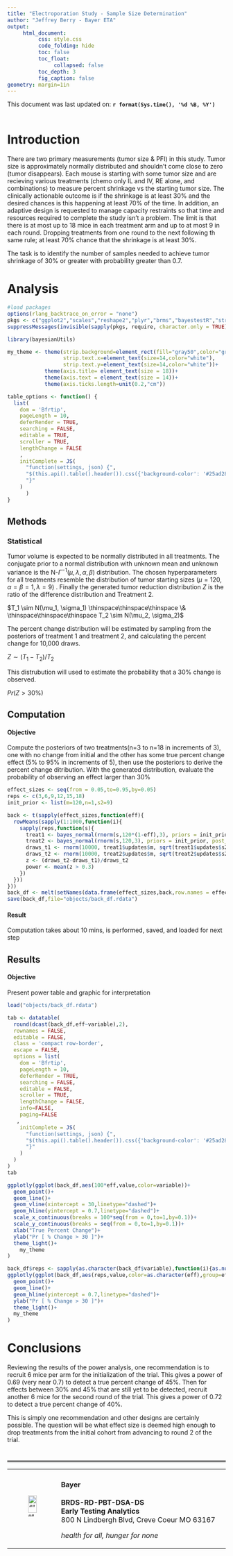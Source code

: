 ---
title: "Electroporation Study - Sample Size Determination"
author: "Jeffrey Berry - Bayer ETA"
output: 
     html_document:
          css: style.css
          code_folding: hide
          toc: false
          toc_float: 
               collapsed: false
          toc_depth: 3
          fig_caption: false
geometry: margin=1in
---
This document was last updated on: **`r format(Sys.time(), '%d %B, %Y')`**
<br/>
<br/>


# Introduction {.tabset .tabset-fade}
There are two primary measurements (tumor size & PFI) in this study. Tumor size is approximately normally distributed and shouldn’t come close to zero (tumor disappears). Each mouse is starting with some tumor size and are recieving various treatments (chemo only IL and IV, RE alone, and combinations) to measure percent shrinkage vs the starting tumor size. The clinically actionable outcome is if the shrinkage is at least 30% and the desired chances is this happening at least 70% of the time. In addition, an adaptive design is requested to manage capacity restraints so that time and resources required to complete the study isn't a problem. The limit is that there is at most up to 18 mice in each treatment arm and up to at most 9 in each round. Dropping treatments from one round to the next following th same rule; at least 70% chance that the shrinkage is at least 30%.

The task is to identify the number of samples needed to achieve tumor shrinkage of 30% or greater with probability greater than 0.7.

# Analysis {.tabset .tabset-fade}

```{r results='hide'}
#load packages
options(rlang_backtrace_on_error = "none")
pkgs <- c("ggplot2","scales","reshape2","plyr","brms","bayestestR","stringr","patchwork","plotly","DT")
suppressMessages(invisible(sapply(pkgs, require, character.only = TRUE)))

library(bayesianUtils)

my_theme <- theme(strip.background=element_rect(fill="gray50",color="gray20"),
                  strip.text.x=element_text(size=14,color="white"),
                  strip.text.y=element_text(size=14,color="white"))+
            theme(axis.title= element_text(size = 18))+
            theme(axis.text = element_text(size = 14))+
            theme(axis.ticks.length=unit(0.2,"cm"))

table_options <- function() {
  list(
    dom = 'Bfrtip',
    pageLength = 10,
    deferRender = TRUE,
    searching = FALSE,
    editable = TRUE,
    scroller = TRUE,
    lengthChange = FALSE
    ,
    initComplete = JS(
      "function(settings, json) {",
      "$(this.api().table().header()).css({'background-color': '#25ad28', 'color': '#fff'});",
      "}"
    )
      )
}
```

## Methods
### Statistical
Tumor volume is expected to be normally distributed in all treatments. The conjugate prior to a normal distribution with unknown mean and unknown variance is the ${\text{N-}}\Gamma ^{-1}(\mu,\lambda,\alpha,\beta)$ distribution. The chosen hyperparameters for all treatments resemble the distribution of tumor starting sizes $(\mu=120, \alpha=\beta=1, \lambda=9)$ . Finally the generated tumor reduction distribution $Z$ is the ratio of the difference distribution and Treatment 2. 

$T_1 \sim N(\mu_1, \sigma_1) \thinspace\thinspace\thinspace \& \thinspace\thinspace\thinspace T_2 \sim N(\mu_2, \sigma_2)$

The percent change distribution will be estimated by sampling from the posteriors of treatment 1 and treatment 2, and calculating the percent change for 10,000 draws. 

$Z \sim (T_1 - T_2) / T_2$

This distrubution will used to estimate the probability that a 30% change is observed.

$Pr( Z > 30\% )$



## Computation {.tabset .tabset-fade}
#### __Objective__
Compute the posteriors of two treatments(n=3 to n=18 in increments of 3), one with no change from initial and the other has some true percent change effect (5% to 95% in increments of 5), then use the posteriors to derive the percent change ditribution. With the generated distribution, evaluate the probability of observing an effect larger than 30%

```{r out.width='100%', fig.height=6, eval=F}
effect_sizes <- seq(from = 0.05,to=0.95,by=0.05)
reps <- c(3,6,9,12,15,18)
init_prior <- list(m=120,n=1,s2=9)

back <- t(sapply(effect_sizes,function(eff){
  rowMeans(sapply(1:1000,function(i){
    sapply(reps,function(s){
      treat1 <- bayes_normal(rnorm(s,120*(1-eff),3), priors = init_prior, post_predictive = T)
      treat2 <- bayes_normal(rnorm(s,120,3), priors = init_prior, post_predictive = T)
      draws_t1 <- rnorm(10000, treat1$updates$m, sqrt(treat1$updates$s2))
      draws_t2 <- rnorm(10000, treat2$updates$m, sqrt(treat2$updates$s2))
      z <- (draws_t2-draws_t1)/draws_t2
      power <- mean(z > 0.3)
    })    
  }))
}))
back_df <- melt(setNames(data.frame(effect_sizes,back,row.names = effect_sizes),c("eff",paste0("reps_",reps))),id.vars = "eff")
save(back_df,file="objects/back_df.rdata")
```

#### __Result__
Computation takes about 10 mins, is performed, saved, and loaded for next step


## Results {.tabset .tabset-fade}
#### __Objective__
Present power table and graphic for interpretation

```{r out.width='100%', fig.height=5}
load("objects/back_df.rdata")

tab <- datatable(
  round(dcast(back_df,eff~variable),2),
  rownames = FALSE,
  editable = FALSE,
  class = 'compact row-border',
  escape = FALSE,
  options = list(
    dom = 'Bfrtip',
    pageLength = 10,
    deferRender = TRUE,
    searching = FALSE,
    editable = FALSE,
    scroller = TRUE,
    lengthChange = FALSE,
    info=FALSE,
    paging=FALSE
   ,
    initComplete = JS(
      "function(settings, json) {",
      "$(this.api().table().header()).css({'background-color': '#25ad28', 'color': '#fff'});",
      "}"
    )
  )
)
tab

ggplotly(ggplot(back_df,aes(100*eff,value,color=variable))+
  geom_point()+
  geom_line()+
  geom_vline(xintercept = 30,linetype="dashed")+
  geom_hline(yintercept = 0.7,linetype="dashed")+
  scale_x_continuous(breaks = 100*seq(from = 0,to=1,by=0.1))+
  scale_y_continuous(breaks = seq(from = 0,to=1,by=0.1))+
  xlab("True Percent Change")+
  ylab("Pr [ % Change > 30 ]")+
  theme_light()+
    my_theme
)

```

```{r out.width='100%', fig.height=5}
back_df$reps <- sapply(as.character(back_df$variable),function(i){as.numeric(strsplit(i,"_")[[1]][2])})
ggplotly(ggplot(back_df,aes(reps,value,color=as.character(eff),group=eff))+
  geom_point()+
  geom_line()+
  geom_hline(yintercept = 0.7,linetype="dashed")+
  ylab("Pr [ % Change > 30 ]")+
  theme_light()+
  my_theme
)

```


# Conclusions {.tabset .tabset-fade}
Reviewing the results of the power analysis, one recommendation is to recruit 6 mice per arm for the initialization of the trial. This gives a power of 0.69 (very near 0.7) to detect a true percent change of 45%. Then for effects between 30% and 45% that are still yet to be detected, recruit another 6 mice for the second round of the trial. This gives a power of 0.72 to detect a true percent change of 40%. 

This is simply one recommendation and other designs are certainly possible. The question will be what effect size is deemed high enough to drop treatments from the initial cohort from advancing to round 2 of the trial. 


#
<hr style="border-top: 3px solid #8c8b8b"> </hr>
<table>
  <tr>
   <td style="width:20%"><p>![""](bayer_logo.png){width=100%}</p></td>
    <td style="width:80%">
      <h4><b>Bayer</b></h4>
      <p><b>BRDS-RD-PBT-DSA-DS</b><br>
	  <b>Early Testing Analytics</b><br>
      800 N Lindbergh Blvd, Creve Coeur MO 63167</p>
      <p><i>health for all, hunger for none</i></p>
    </td>
  </tr>
</table>
